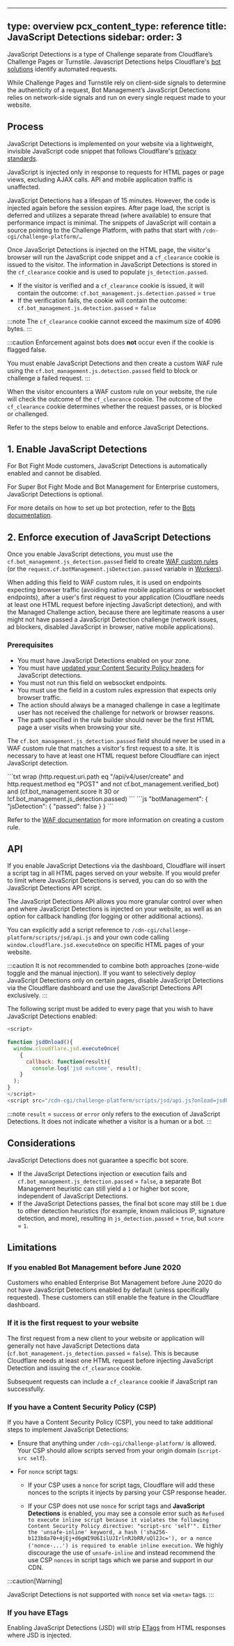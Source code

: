 
---
type: overview
pcx_content_type: reference
title: JavaScript Detections
sidebar:
  order: 3
---


JavaScript Detections is a type of Challenge separate from Cloudflare’s Challenge Pages or Turnstile. Javascript Detections helps Cloudflare's [bot solutions](/bots/) identify automated requests. 

While Challenge Pages and Turnstile rely on client-side signals to determine the authenticity of a request, Bot Management’s JavaScript Detections relies on network-side signals and run on every single request made to your website. 

## Process 

JavaScript Detections is implemented on your website via a lightweight, invisible JavaScript code snippet that follows Cloudflare's [privacy standards](https://www.cloudflare.com/privacypolicy/). 

JavaScript is injected only in response to requests for HTML pages or page views, excluding AJAX calls. API and mobile application traffic is unaffected. 

JavaScript Detections has a lifespan of 15 minutes. However, the code is injected again before the session expires. After page load, the script is deferred and utilizes a separate thread (where available) to ensure that performance impact is minimal. The snippets of JavaScript will contain a source pointing to the Challenge Platform, with paths that start with `/cdn-cgi/challenge-platform/…`

Once JavaScript Detections is injected on the HTML page, the visitor's browser will run the JavaScript code snippet and a `cf_clearance` cookie is issued to the visitor. The information in JavaScript Detections is stored in the `cf_clearance` cookie and is used to populate `js_detection.passed`.

- If the visitor is verified and a `cf_clearance` cookie is issued, it will contain the outcome: `cf.bot_management.js.detection.passed` = `true`
- If the verification fails, the cookie will contain the outcome: `cf.bot_management.js.detection.passed` = `false` 

:::note
The `cf_clearance` cookie cannot exceed the maximum size of 4096 bytes.
:::

:::caution
Enforcement against bots does **not** occur even if the cookie is flagged false. 

You must enable JavaScript Detections and then create a custom WAF rule using the `cf.bot_management.js.detection.passed` field to block or challenge a failed request.
:::

When the visitor encounters a WAF custom rule on your website, the rule will check the outcome of the `cf_clearance` cookie. The outcome of the `cf_clearance` cookie determines whether the request passes, or is blocked or challenged.

Refer to the steps below to enable and enforce JavaScript Detections.

## 1. Enable JavaScript Detections

For Bot Fight Mode customers, JavaScript Detections is automatically enabled and cannot be disabled.

For Super Bot Fight Mode and Bot Management for Enterprise customers, JavaScript Detections is optional.

<Render file="javascript-detections-enable" />

For more details on how to set up bot protection, refer to the [Bots documentation](/bots/get-started/).

## 2. Enforce execution of JavaScript Detections

Once you enable JavaScript detections, you must use the `cf.bot_management.js_detection.passed` field to create [WAF custom rules](/waf/custom-rules/) (or the `request.cf.botManagement.jsDetection.passed` variable in [Workers](/workers/)).

When adding this field to WAF custom rules, it is used on endpoints expecting browser traffic (avoiding native mobile applications or websocket endpoints), after a user's first request to your application (Cloudflare needs at least one HTML request before injecting JavaScript detection), and with the Managed Challenge action, because there are legitimate reasons a user might not have passed a JavaScript Detection challenge (network issues, ad blockers, disabled JavaScript in browser, native mobile applications).

### Prerequisites

- You must have JavaScript Detections enabled on your zone.
- You must have [updated your Content Security Policy headers](/cloudflare-challenges/challenge-types/javascript-detections/#if-you-have-a-content-security-policy-csp) for JavaScript detections.
- You must not run this field on websocket endpoints.
- You must use the field in a custom rules expression that expects only browser traffic.
- The action should always be a managed challenge in case a legitimate user has not received the challenge for network or browser reasons.
- The path specified in the rule builder should never be the first HTML page a user visits when browsing your site.

The `cf.bot_management.js_detection.passed` field should never be used in a WAF custom rule that matches a visitor's first request to a site. It is necessary to have at least one HTML request before Cloudflare can inject JavaScript detection.

<Tabs>
    <TabItem label="WAF rule example">
        ```txt wrap
        (http.request.uri.path eq "/api/v4/user/create" and http.request.method eq "POST" and not cf.bot_management.verified_bot) 
        and (cf.bot_management.score lt 30 or !cf.bot_management.js_detection.passed)
        ```
    </TabItem>
    <TabItem label="Workers example">
        ```js
        "botManagement": {
        "jsDetection": {
            "passed": false
        }
        }
        ```
    </TabItem>
</Tabs>

Refer to the [WAF documentation](/waf/custom-rules/create-dashboard/) for more information on creating a custom rule.

## API

If you enable JavaScript Detections via the dashboard, Cloudflare will insert a script tag in all HTML pages served on your website. If you would prefer to limit where JavaScript Detections is served, you can do so with the JavaScript Detections API script.

The JavaScript Detections API allows you more granular control over when and where JavaScript Detections is injected on your website, as well as an option for callback handling (for logging or other additional actions). 

You can explicitly add a script reference to `/cdn-cgi/challenge-platform/scripts/jsd/api.js` and your own code calling `window.cloudflare.jsd.executeOnce` on specific HTML pages of your website.

:::caution
It is not recommended to combine both approaches (zone-wide toggle and the manual injection). If you want to selectively deploy JavaScript Detections only on certain pages, disable JavaScript Detections via the Cloudflare dashboard and use the JavaScript Detections API exclusively.
:::

The following script must be added to every page that you wish to have JavaScript Detections enabled:

```js wrap
<script>
 
function jsdOnload(){
  window.cloudflare.jsd.executeOnce(
    {
      callback: function(result){
        console.log('jsd outcome', result);
    }
  );
}
</script>
<script src="/cdn-cgi/challenge-platform/scripts/jsd/api.js?onload=jsdOnload" async>
```

:::note
`result` = `success` or `error` only refers to the execution of JavaScript Detections. It does not indicate whether a visitor is a human or a bot. 
:::

## Considerations

JavaScript Detections does not guarantee a specific bot score.

- If the JavaScript Detections injection or execution fails and `cf.bot_management.js_detection.passed` = `false`, a separate Bot Management heuristic can still yield a `1` or higher bot score, independent of JavaScript Detections. 
- If the JavaScript Detections passes, the final bot score may still be `1` due to other detection heuristics (for example, known malicious IP, signature detection, and more), resulting in `js_detection.passed` = `true`, but `score` = `1`. 

## Limitations

### If you enabled Bot Management before June 2020

Customers who enabled Enterprise Bot Management before June 2020 do not have JavaScript Detections enabled by default (unless specifically requested). These customers can still enable the feature in the Cloudflare dashboard.

### If it is the first request to your website

The first request from a new client to your website or application will generally not have JavaScript Detections data (`cf.bot_management.js_detection.passed` = `false`). This is because Cloudflare needs at least one HTML request before injecting JavaScript Detection and issuing the `cf_clearance` cookie. 

Subsequent requests can include a `cf_clearance` cookie if JavaScript ran successfully.

### If you have a Content Security Policy (CSP)

If you have a <GlossaryTooltip term="content security policy (CSP)">Content Security Policy (CSP)</GlossaryTooltip>, you need to take additional steps to implement JavaScript Detections:

- Ensure that anything under `/cdn-cgi/challenge-platform/` is allowed. Your CSP should allow scripts served from your origin domain (`script-src self`).
- For `nonce` script tags:

    - If your CSP uses a `nonce` for script tags, Cloudflare will add these nonces to the scripts it injects by parsing your CSP response header.

    - If your CSP does not use `nonce` for script tags and **JavaScript Detections** is enabled, you may see a console error such as `Refused to execute inline script because it violates the following Content Security Policy directive: "script-src 'self'". Either the 'unsafe-inline' keyword, a hash ('sha256-b123b8a70+4jEj+d6gWI9U6IilUJIrlnRJbRR/uQl2Jc='), or a nonce ('nonce-...') is required to enable inline execution.` We highly discourage the use of `unsafe-inline` and instead recommend the use CSP `nonces` in script tags which we parse and support in our CDN.

:::caution[Warning]

JavaScript Detections is not supported with `nonce` set via `<meta>` tags. 
:::

### If you have ETags

Enabling JavaScript Detections (JSD) will strip [ETags](/cache/reference/etag-headers/) from HTML responses where JSD is injected.
